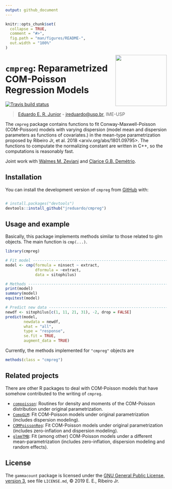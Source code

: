 ```yaml
---
output: github_document
---
```


<!-- README.md is generated from README.Rmd. Please edit that file -->

```r

knitr::opts_chunk$set(
  collapse = TRUE,
  comment = "#>",
  fig.path = "man/figures/README-",
  out.width = "100%"
)

```

<img src="man/figures/cmpreg_hex.png" align="right" height=160/ display="block">

# `cmpreg`: Reparametrized COM-Poisson Regression Models #

  [![Travis build status](https://travis-ci.org/jreduardo/cmpreg.svg?branch=master)](https://travis-ci.org/jreduardo/cmpreg)

> [Eduardo E. R. Junior](http://leg.ufpr.br/~eduardojr) -
> [jreduardo@usp.br](mailto:jreduardo@usp.br), IME-USP

The `cmpreg` package contains functions to fit Conway-Maxwell-Poisson
(COM-Poisson) models with varying dispersion (model mean and dispersion
parameters as functions of covariates.) in the mean-type parametrization
proposed by Ribeiro Jr, et al. 2018 <arxiv.org/abs/1801.09795>. The
functions to computate the normalizing constant are written in C++, so
the computations is reasonably fast.

Joint work with [Walmes M. Zeviani](www.leg.ufpr.br/~walmes/) and
[Clarice G.B. Demétrio](http://ce.esalq.usp.br/equipe/clarice-garcia-borges-demetrio).

## Installation

You can install the development version of `cmpreg` from
[GitHub](https://github.com/jreduardo/cmpreg) with:

```r

# install.packages("devtools")
devtools::install_github("jreduardo/cmpreg")

```

## Usage and example

Basically, this package implements methods similar to those related to
glm objects. The main function is `cmp(...)`.

```r

library(cmpreg)

# Fit model ------------------------------------------------------------
model <- cmp(formula = ninsect ~ extract,
             dformula = ~extract,
             data = sitophilus)

# Methods --------------------------------------------------------------
print(model)
summary(model)
equitest(model)

# Predict new data -----------------------------------------------------
newdf <- sitophilus[c(1, 11, 21, 31), -2, drop = FALSE]
predict(model,
        newdata = newdf,
        what = "all",
        type = "response",
        se.fit = TRUE,
        augment_data = TRUE)

```

Currently, the methods implemented for `"cmpreg"` objects are

```r

methods(class = "cmpreg")

```

## Related projects ##

There are other R packages to deal with COM-Poisson models that have
somehow contributed to the writing of `cmpreg`.

- [`compoisson`][compoisson]: Routines for density and moments of the
  COM-Poisson distribution under original parametrization.
- [`CompGLM`][CompGLM]: Fit COM-Poisson models under original
  parametrization (includes dispersion modeling).
- [`COMPoissonReg`][COMPoissonReg]: Fit COM-Poisson models under
  original parametrization (includes zero-inflation and dispersion
  modeling).
- [`glmmTMB`][glmmTMB]: Fit (among other) COM-Poisson models under a
  different mean-parametrization (includes zero-inflation, dispersion
  modeling and random effects).

## License ##

The `gammacount` package is licensed under the [GNU General Public
License, version 3], see file `LICENSE.md`, © 2019 E. E., Ribeiro Jr.

<!------------------------------------------- -->
<!-- Links -->
[GNU General Public License, version 3]: https://www.gnu.org/licenses/gpl-3.0.ht
[compoisson]: https://github.com/cran/compoisson
[CompGLM]: https://github.com/jeffpollock9/CompGLM
[COMPoissonReg]: https://github.com/lotze/COMPoissonReg
[glmmTMB]: https://github.com/glmmTMB/glmmTMB
